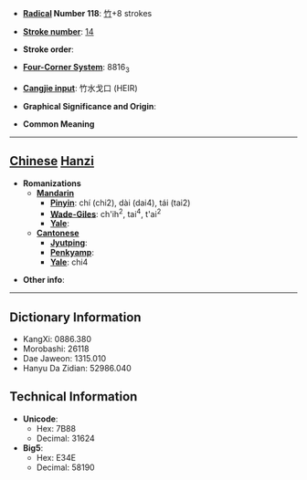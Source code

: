 * '''[[Wiktionary:Chinese radical index| Radical]] Number 118''': [[Wiktionary:Chinese radical index 竹|竹]]+8 strokes

* '''[[Wiktionary:Chinese total strokes index|Stroke number]]''': [[Wiktionary:Chinese total strokes index 14|14]]

* '''Stroke order''': 

* '''[[Wiktionary:Chinese four corner index|Four-Corner System]]''': 8816<sub>3</sub>

* '''[[Wiktionary:Chinese Cangjie index|Cangjie input]]''': 竹水戈口 (HEIR)

* '''Graphical Significance and Origin''': 

* '''Common Meaning'''

----

== [[Chinese]] [[Hanzi]] ==

* '''Romanizations'''
** '''[[Mandarin]]'''
*** '''[[Pinyin]]''': chí (chi2), dài (dai4), tái (tai2)
*** '''[[Wade-Giles]]''': ch'ih<sup>2</sup>, tai<sup>4</sup>, t'ai<sup>2</sup>
*** '''[[Yale]]''': 
** '''[[Cantonese]]'''
*** '''[[Jyutping]]''':
*** '''[[Penkyamp]]''': 
*** '''[[Yale]]''': chi4

* '''Other info''': 

----

== Dictionary Information ==

* KangXi: 0886.380
* Morobashi: 26118
* Dae Jaweon: 1315.010
* Hanyu Da Zidian: 52986.040

== Technical Information ==

* '''Unicode''':
** Hex: 7B88
** Decimal: 31624
* '''Big5''':
** Hex: E34E
** Decimal: 58190